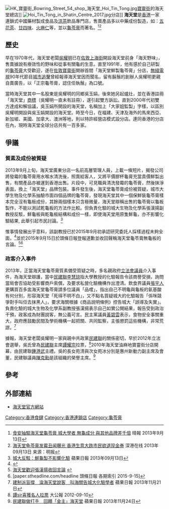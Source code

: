 {{Infobox_Company |
  company_name = 海天堂 |
  company_logo =  Hoi Tin Tong.svg|
  company_type = 連鎖專門店 |
  foundation = 1991年|
  location = {{HK}}|
  industry =  中國藥材製成食品|
  key_people = [[吳耀明|吳耀明]]| 
  sales =  |
  profit =  |
  asset =  |
  market_value = |
  num_employees = |
  revenue = |
  products = |
  parent = | 
  homepage = http://www.hoitintong.com.hk
}}
[[File:HK_寶靈街_Bowring_Street_54_shop_海天堂_Hoi_Tin_Tong.jpg|thumb]][[寶靈街|寶靈街]]的海天堂總店]]
[[File:Hoi_Tin_Tong_in_Shatin_Centre_2017.jpg|thumb]]分店]]
'''海天堂'''是[[香港|香港]]一家連鎖式中國藥材製成食品及[[涼茶|涼茶]]飲品專門店，售賣產品多以中藥成份製造，如：[[五花茶|五花茶]]、[[廿四味|廿四味]]、[[火麻仁|火麻仁]]等，並以[[龜苓膏|龜苓膏]]而著名。<ref>[http://www.skypost.hk/%E6%B8%AF%E8%81%9E/%E6%96%B0%E8%81%9E%E9%A0%AD%E6%A2%9D/20130913/001/%E9%A3%9F%E5%AE%89%E6%8A%BD%E9%A9%97%E6%B5%B7%E5%A4%A9%E5%A0%82%E9%BE%9C%E8%8B%93%E8%86%8F/110165 食安抽驗海天堂龜苓膏  城大學者 無龜成分 與其他品牌差千倍] {{webarchive|url=https://web.archive.org/web/20140111152220/http://www.skypost.hk/%E6%B8%AF%E8%81%9E/%E6%96%B0%E8%81%9E%E9%A0%AD%E6%A2%9D/20130913/001/%E9%A3%9F%E5%AE%89%E6%8A%BD%E9%A9%97%E6%B5%B7%E5%A4%A9%E5%A0%82%E9%BE%9C%E8%8B%93%E8%86%8F/110165 |date=2014-01-11 }}晴報  2013年9月13日</ref><ref>[http://hk.szhk.com/2013/09/13/282853981868569.html 海天堂龟苓膏发霉丑闻曝光 香港生意大跌市民欲退现金券] {{Wayback|url=http://hk.szhk.com/2013/09/13/282853981868569.html |date=20140113164302 }}深港在线 2013年09月13日 来源：明报</ref>

==歷史==
早在1970年代，海天堂老闆[[吳耀明|吳耀明]]已在[[佐敦|佐敦]][[上海街|上海街]]開設海天堂前身「海天野味」，售賣據說有療效性的野味和從事有關龜的生意。直至1991年，他有感於自己研製的[[龜苓膏|龜苓膏]]大受歡迎，遂在[[佐敦|佐敦]][[寶靈街|寶靈街]]開辦首間「海天堂鮮製龜苓膏」分店，[[無綫電視|無綫電視]]90年代節目[[城市追擊|城市追擊]]曾經報導海天堂因而聞名，留有鬍鬚的創辦人吳耀明更親自賣廣告，以「正宗龜苓膏，認住佢執鬚」為口號。

當時海天堂其中一名股東是吳耀明的同鄉吳玉娟，後來她另起爐灶，並在香港註冊「海天堂」[[商標|商標]]（吳耀明一直未有註冊），遂引起雙方訴訟。直到2000年代初雙方達成和解協議，吳玉娟所開設的海天堂，名稱加上「大家姐監製」字樣，以區別吳耀明開設與吳玉娟開設的海天堂。時至今日，在福建、天津及海外的馬來西亞、新加坡、美國、加拿大、澳洲等地，則以特許經營店模式設分店。連同香港的分店在內，現時海天堂全球分店共有一百多家。

==爭議==
===質素及成份被質疑===
2013年9月上旬，海天堂廣東分店一名前高層管理人員，上載一條短片，揭發公司將發霉的龜苓膏用水喉水清洗後，照賣給客人，又將平價膠杯龜膏充當貴價鮮製出售，有關產品亦被運到香港出售。片段中，可見職員清洗發霉的龜苓膏，然後抹淨表面，換上「海天堂」品牌包裝。事件發生後，海天堂龜苓膏成份被質疑，城市大學生物及化學系抽驗市面四個品牌的龜苓膏，發現海天堂其中一個保鮮裝龜苓膏樣本完全沒有龜板成份，其餘兩個樣本只含極微量，海天堂辯稱出售的龜苓膏以龜板製作，不能以測試乾龜板的方法作比較。但負責化驗的城大生物及化學系張漢揚副教授反駁，鮮龜板與乾龜板結構和成份一樣，即使海天堂用原隻鮮龜，亦不影響化驗結果, 此舉引起市民討論。<ref>[http://hk.apple.nextmedia.com/news/art/20130913/18421290 城大反駁：鮮龜製不影響化驗] {{Wayback|url=http://hk.apple.nextmedia.com/news/art/20130913/18421290 |date=20140111155226 }}蘋果日報 2013年09月13日</ref>

惟事情發展出乎意料，該副教授已於2015年9月初承認研究委託人採樣過程未夠全面，<ref>{{Cite web|url=http://www.881903.com/Page/ZH-TW/newsdetail.aspx?ItemId=822474&csid=261_341|title=張漢揚收回海天堂龜苓膏無龜板言論|accessdate=2017-07-21|author=|date=2015-09-09|publisher=商業電台|archive-date=2018-05-13|archive-url=https://web.archive.org/web/20180513151909/http://www.881903.com/Page/ZH-TW/newsdetail.aspx?ItemId=822474&csid=261_341|dead-url=no}}</ref>並於2015年9月15日於頭條日報登報道歉並收回聲稱海天堂龜苓膏無龜板的言論。<ref>[http://hd.stheadline.com/news/realtime/hk/1007535 海天堂歡迎張漢揚收回言論] {{webarchive|url=https://web.archive.org/web/20160104174708/http://hd.stheadline.com/news/realtime/hk/1007535/ |date=2016-01-04 }}</ref><ref>[paper.stheadline.com/headline 頭條日報 各期索引 2015-9-15]</ref>

===政客介入事件===
2013年，正當海天堂龜苓膏質素備受質疑之時，多名親政府[[香港特別行政區立法會|立法會議員]]介入事件，為海天堂辯護，當中[[民建聯|民建聯]][[李慧琼|李慧琼]]指大學教授的化驗報告令該商譽受損，詢問當局會否協助受影響商戶索償，及要求私營化驗機構作出澄清。飲食界議員[[張宇人|張宇人]]更購買百多盅海天堂龜苓膏請多位議員「品嚐」，指出自己不明龜與龜板的氨基酸有何分別，形容海天堂「死得不明不白」，又不點名質疑城大的化驗報告「係咪競爭對手叫佢去抹黑人」，要求海關根據《商品說明條例》控告城大「誤導及失實」。負責化驗的城大生物及化學系副教授張漢揚表示自己如實公開結果，報告受到政治干預，政客成為財團說客，無公義可言。民主黨議員[[黃碧雲|黃碧雲]]表示，食物安全事關重大，政府應鼓勵民間及學術機構一起把關、共同監察，主張懲罰這些機構，非常荒謬。<ref>[http://hk.apple.nextmedia.com/news/art/20131121/18517360 建制派盲撐　淪海天堂說客　叫海關告城大化驗學者] {{Wayback|url=http://hk.apple.nextmedia.com/news/art/20131121/18517360 |date=20140111155305 }}蘋果日報 2013年11月21日</ref>

據報，海天堂老闆吳耀明一家與親中共政黨[[民建聯|民建聯]]的關係密切，早於2012年立法會選舉，吳氏曾為[[民建聯|民建聯]]主席[[譚耀宗|譚耀宗]]拉票，<ref>[http://news.takungpao.com.hk/hkol/politics/2012-09/1075742.html 譚sir喜獲名人拉票] {{Wayback|url=http://news.takungpao.com.hk/hkol/politics/2012-09/1075742.html |date=20140111165430 }}大公報 2012-09-10</ref>2010年海天堂油麻地寶靈街分店開幕，由民建聯[[鍾港武|鍾港武]]主禮。吳的長女苑清與次女苑冰分別是惠州新動力副主席及會董，民建聯議員[[陳克勤|陳克勤]]是該組織的榮譽主席。<ref>[http://hk.apple.nextmedia.com/news/art/20131124/18521891 民建聯做打手　回饋「金主」海天堂] {{Wayback|url=http://hk.apple.nextmedia.com/news/art/20131124/18521891 |date=20140111165511 }}蘋果日報 2013年11月24日</ref>

{{commons category|Hoi Tin Tong}}

==參考==
<references/>

==外部連結==
*[http://www.hoitintong.com.hk/ 海天堂官方網站] {{Wayback|url=http://www.hoitintong.com.hk/ |date=20090615021133 }}

[[Category:香港食肆|Category:香港食肆]]
[[Category:香港連鎖店|Category:香港連鎖店]]
[[Category:龜苓膏|Category:龜苓膏]]